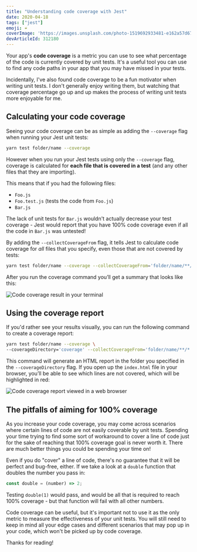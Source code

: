 ```yaml
---
title: "Understanding code coverage with Jest"
date: 2020-04-18
tags: ["jest"]
emoji: ☔
coverImage: 'https://images.unsplash.com/photo-1519692933481-e162a57d6721?ixlib=rb-1.2.1&ixid=eyJhcHBfaWQiOjEyMDd9&auto=format&fit=crop&w=1050&q=80'
devArticleId: 312180
--- 
```


Your app's **code coverage** is a metric you can use to see what percentage of the code is currently covered by unit tests. It's a useful tool you can use to find any code paths in your app that you may have missed in your tests.

Incidentally, I've also found code coverage to be a fun motivator when writing unit tests. I don't generally enjoy writing them, but watching that coverage percentage go up and up makes the process of writing unit tests more enjoyable for me.

## Calculating your code coverage

Seeing your code coverage can be as simple as adding the `--coverage` flag when running your Jest unit tests:

```bash
yarn test folder/name --coverage
```

However when you run your Jest tests using only the `--coverage` flag, coverage is calculated for **each file that is covered in a test** (and any other files that they are importing).

This means that if you had the following files:

- `Foo.js`
- `Foo.test.js` (tests the code from `Foo.js`)
- `Bar.js`

The lack of unit tests for `Bar.js` wouldn't actually decrease your test coverage - Jest would report that you have 100% code coverage even if all the code in `Bar.js` was untested! 

By adding the `--collectCoverageFrom` flag, it tells Jest to calculate code coverage for *all* files that you specify, even those that are not covered by tests:

```bash
yarn test folder/name --coverage --collectCoverageFrom='folder/name/**/*.js'
```

After you run the coverage command you’ll get a summary that looks like this:

![Code coverage result in your terminal](./code-coverage.png)

## Using the coverage report

If you'd rather see your results visually, you can run the following command to create a coverage report:

```bash
yarn test folder/name --coverage \
--coverageDirectory='coverage' --collectCoverageFrom='folder/name/**/*.js'
```

This command will generate an HTML report in the folder you specified in the `--coverageDirectory` flag. If you open up the `index.html` file in your browser, you’ll be able to see which lines are not covered, which will be highlighted in red:

![Code coverage report viewed in a web browser](./coverage-report.png)

## The pitfalls of aiming for 100% coverage

As you increase your code coverage, you may come across scenarios where certain lines of code are not easily coverable by unit tests. Spending your time trying to find some sort of workaround to cover a line of code just for the sake of reaching that 100% coverage goal is never worth it. There are much better things you could be spending your time on!

Even if you do "cover" a line of code, there's no guarantee that it will be perfect and bug-free, either. If we take a look at a `double` function that doubles the number you pass in:

```js
const double = (number) => 2;
```

Testing `double(1)` would pass, and would be all that is required to reach 100% coverage - but that function will fail with all other numbers.

Code coverage can be useful, but it's important not to use it as the only metric to measure the effectiveness of your unit tests. You will still need to keep in mind all your edge cases and different scenarios that may pop up in your code, which won't be picked up by code coverage.

Thanks for reading!